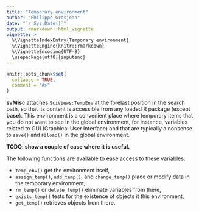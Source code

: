 ```yaml
---
title: "Temporary environment"
author: "Philippe Grosjean"
date: "`r Sys.Date()`"
output: rmarkdown::html_vignette
vignette: >
  %\VignetteIndexEntry{Temporary environment}
  %\VignetteEngine{knitr::rmarkdown}
  %\VignetteEncoding{UTF-8}
  \usepackage[utf8]{inputenc}
---
```


```r
knitr::opts_chunk$set(
  collapse = TRUE,
  comment = "#>"
)
```

**svMisc** attaches `SciViews:TempEnv` at the forelast position in the search path, so that its content is accessible from any loaded R package (except **base**). This environment is a convenient place where temporary items that you do not want to see in the global environment, for instance, variables related to GUI (Graphical User Interface) and that are typically a nonsense to `save()` and re`load()` in the global environment.

**TODO: show a couple of case where it is useful.**

The following functions are available to ease access to these variables:

- `temp_env()` get the environment itself,
- `assign_temp()`, `add_temp()`, and `change_temp()` place or modify  data in the temporary environment,
- `rm_temp()` or `delete_temp()` eliminate variables from there,
- `exists_temp()` tests for the existence of objects it this environment,
- `get_temp()` retrieves objects from there.
